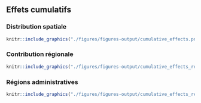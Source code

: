 ## Effets cumulatifs

### Distribution spatiale

```r
knitr::include_graphics("./figures/figures-output/cumulative_effects.png")
```


### Contribution régionale

```r
knitr::include_graphics("./figures/figures-output/cumulative_effects_regional_contribution.png")
```

### Régions administratives

```r
knitr::include_graphics("./figures/figures-output/cumulative_effects_region_cea.png")
```
